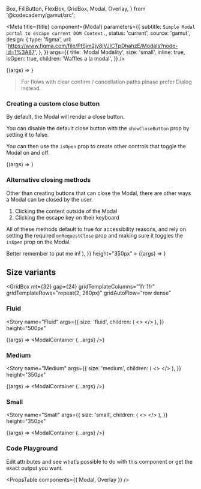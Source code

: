   Box,
  FillButton,
  FlexBox,
  GridBox,
  Modal,
  Overlay,
} from '@codecademy/gamut/src';

<Meta
  title={title}
  component={Modal}
  parameters={{
    subtitle: `Simple Modal portal to escape current DOM Context.`,
    status: 'current',
    source: 'gamut',
    design: {
      type: 'figma',
      url:
        'https://www.figma.com/file/PtSjm2jy8jVJICTpDhahzE/Modals?node-id=1%3A87',
    },
  }}
  args={{
    title: 'Modal Modality',
    size: 'small',
    inline: true,
    isOpen: true,
    children: 'Waffles a la modal',
  }}
/>

<Canvas>
  <Story name="Modal" height="350px">
    {(args) => <Modal {...args} />}
  </Story>
</Canvas>

> For flows with clear confirm / cancellation paths please prefer <LinkTo kind="Molecules/Dialog" story="Dialog">Dialog</LinkTo> instead.

### Creating a custom close button

By default, the Modal will render a close button.

You can disable the default close button with the `showCloseButton` prop by setting it to false.

You can then use the `isOpen` prop to create other controls that toggle the Modal on and off.

<Canvas>
  <Story
    name="Without Close Default"
    args={{ showCloseButton: false }}
    height="350px"
  >
    {(args) => <Modal {...args} />}
  </Story>
</Canvas>

### Alternative closing methods

Other than creating buttons that can close the Modal, there are other ways a Modal can be closed by the user.

1. Clicking the content outside of the Modal
2. Clicking the escape key on their keyboard

All of these methods default to true for accessibility reasons, and rely on setting the required `onRequestClose` prop and making sure it toggles the `isOpen` prop on the Modal.

<Canvas>
  <Story
    name="Clicking Outside"
    args={{
      title: undefined,
      showCloseButton: false,
      children: (
        <FlexBox center fit>
          <FillButton>Better remember to put me in!</FillButton>
        </FlexBox>
      ),
    }}
    height="350px"
  >
    {(args) => <Modal {...args} />}
  </Story>
</Canvas>

## Size variants

<GridBox
  mt={32}
  gap={24}
  gridTemplateColumns="1fr 1fr"
  gridTemplateRows="repeat(2, 280px)"
  gridAutoFlow="row dense"
>

<Box gridRowEnd="span 2">

### Fluid

<Story
  name="Fluid"
  args={{
    size: 'fluid',
    children: (
      <>
        <FlexBox gridArea="title" bg="beige" height="2rem" />
        <FlexBox gridArea="close" bg="beige" height="2rem" />
        <FlexBox height="380px" width="540px" bg="beige" gridArea="content" />
      </>
    ),
  }}
  height="500px"
>
  {(args) => <ModalContainer {...args} />}
</Story>

</Box>
<Box>

### Medium

<Story
  name="Medium"
  args={{
    size: 'medium',
    children: (
      <>
        <FlexBox gridArea="title" bg="beige" height="2rem" />
        <FlexBox gridArea="close" bg="beige" height="2rem" />
        <FlexBox height="auto" bg="beige" gridArea="content" />
      </>
    ),
  }}
  height="350px"
>
  {(args) => <ModalContainer {...args} />}
</Story>

</Box>
<Box >

### Small

<Story
  name="Small"
  args={{
    size: 'small',
    children: (
      <>
        <FlexBox gridArea="title" bg="beige" height="2rem" />
        <FlexBox gridArea="close" bg="beige" height="2rem" />
        <FlexBox gridArea="content" bg="beige" height="auto" />
      </>
    ),
  }}
  height="350px"
>
  {(args) => <ModalContainer {...args} />}
</Story>

</Box>

</GridBox>

### Code Playground

Edit attributes and see what’s possible to do with this component or get the exact output you want.

<PropsTable components={{ Modal, Overlay }} />
